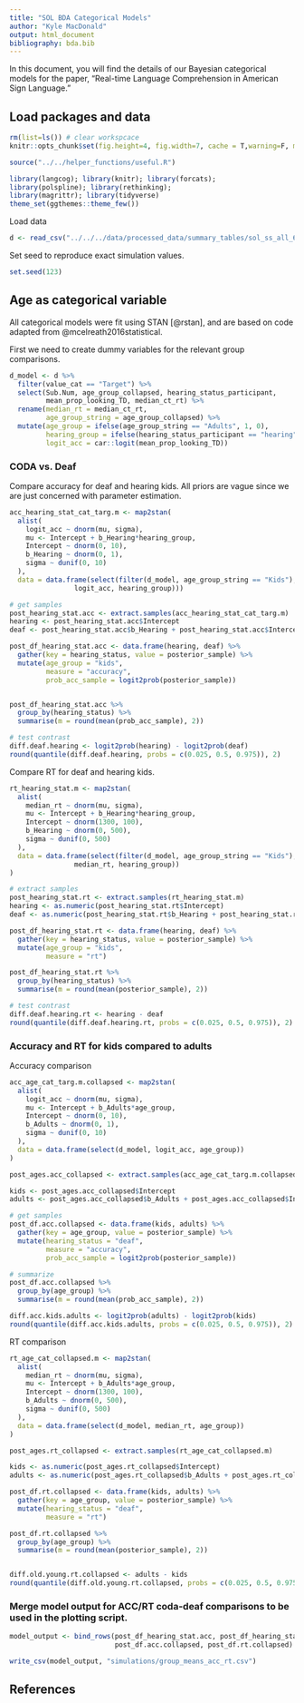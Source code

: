 ```yaml
---
title: "SOL BDA Categorical Models"
author: "Kyle MacDonald"
output: html_document
bibliography: bda.bib
---
```


In this document, you will find the details of our Bayesian categorical models for the paper, "Real-time Language Comprehension in American Sign Language." 

## Load packages and data

```r
rm(list=ls()) # clear workspcace
knitr::opts_chunk$set(fig.height=4, fig.width=7, cache = T,warning=F, message=F, results = "hide")

source("../../helper_functions/useful.R")

library(langcog); library(knitr); library(forcats);
library(polspline); library(rethinking); 
library(magrittr); library(tidyverse)
theme_set(ggthemes::theme_few())
```

Load data

```r
d <- read_csv("../../../data/processed_data/summary_tables/sol_ss_all_600_2500.csv")
```

Set seed to reproduce exact simulation values.

```r
set.seed(123)
```

## Age as categorical variable

All categorical models were fit using STAN [@rstan], and are based on code adapted from @mcelreath2016statistical.  

First we need to create dummy variables for the relevant group comparisons.

```r
d_model <- d %>% 
  filter(value_cat == "Target") %>% 
  select(Sub.Num, age_group_collapsed, hearing_status_participant, 
         mean_prop_looking_TD, median_ct_rt) %>% 
  rename(median_rt = median_ct_rt,
         age_group_string = age_group_collapsed) %>% 
  mutate(age_group = ifelse(age_group_string == "Adults", 1, 0),
         hearing_group = ifelse(hearing_status_participant == "hearing", 1, 0),
         logit_acc = car::logit(mean_prop_looking_TD)) 
```

### CODA vs. Deaf

Compare accuracy for deaf and hearing kids. All priors are vague since we are just concerned with parameter estimation. 

```r
acc_hearing_stat_cat_targ.m <- map2stan(
  alist(
    logit_acc ~ dnorm(mu, sigma),
    mu <- Intercept + b_Hearing*hearing_group,
    Intercept ~ dnorm(0, 10), 
    b_Hearing ~ dnorm(0, 1),
    sigma ~ dunif(0, 10)
  ),
  data = data.frame(select(filter(d_model, age_group_string == "Kids"),
                logit_acc, hearing_group)))

# get samples
post_hearing_stat.acc <- extract.samples(acc_hearing_stat_cat_targ.m)
hearing <- post_hearing_stat.acc$Intercept
deaf <- post_hearing_stat.acc$b_Hearing + post_hearing_stat.acc$Intercept

post_df_hearing_stat.acc <- data.frame(hearing, deaf) %>% 
  gather(key = hearing_status, value = posterior_sample) %>% 
  mutate(age_group = "kids",
         measure = "accuracy",
         prob_acc_sample = logit2prob(posterior_sample))


post_df_hearing_stat.acc %>% 
  group_by(hearing_status) %>% 
  summarise(m = round(mean(prob_acc_sample), 2))

# test contrast
diff.deaf.hearing <- logit2prob(hearing) - logit2prob(deaf)
round(quantile(diff.deaf.hearing, probs = c(0.025, 0.5, 0.975)), 2)
```

Compare RT for deaf and hearing kids.

```r
rt_hearing_stat.m <- map2stan(
  alist(
    median_rt ~ dnorm(mu, sigma),
    mu <- Intercept + b_Hearing*hearing_group,
    Intercept ~ dnorm(1300, 100), 
    b_Hearing ~ dnorm(0, 500),
    sigma ~ dunif(0, 500)
  ),
  data = data.frame(select(filter(d_model, age_group_string == "Kids"), 
                median_rt, hearing_group))
)

# extract samples
post_hearing_stat.rt <- extract.samples(rt_hearing_stat.m)
hearing <- as.numeric(post_hearing_stat.rt$Intercept)
deaf <- as.numeric(post_hearing_stat.rt$b_Hearing + post_hearing_stat.rt$Intercept)

post_df_hearing_stat.rt <- data.frame(hearing, deaf) %>% 
  gather(key = hearing_status, value = posterior_sample) %>% 
  mutate(age_group = "kids",
         measure = "rt")

post_df_hearing_stat.rt %>% 
  group_by(hearing_status) %>% 
  summarise(m = round(mean(posterior_sample), 2))

# test contrast
diff.deaf.hearing.rt <- hearing - deaf
round(quantile(diff.deaf.hearing.rt, probs = c(0.025, 0.5, 0.975)), 2)
```

### Accuracy and RT for kids compared to adults

Accuracy comparison

```r
acc_age_cat_targ.m.collapsed <- map2stan(
  alist(
    logit_acc ~ dnorm(mu, sigma),
    mu <- Intercept + b_Adults*age_group,
    Intercept ~ dnorm(0, 10), 
    b_Adults ~ dnorm(0, 1),
    sigma ~ dunif(0, 10)
  ),
  data = data.frame(select(d_model, logit_acc, age_group))
)

post_ages.acc_collapsed <- extract.samples(acc_age_cat_targ.m.collapsed)

kids <- post_ages.acc_collapsed$Intercept
adults <- post_ages.acc_collapsed$b_Adults + post_ages.acc_collapsed$Intercept

# get samples
post_df.acc.collapsed <- data.frame(kids, adults) %>% 
  gather(key = age_group, value = posterior_sample) %>% 
  mutate(hearing_status = "deaf", 
         measure = "accuracy",
         prob_acc_sample = logit2prob(posterior_sample))

# summarize
post_df.acc.collapsed %>% 
  group_by(age_group) %>% 
  summarise(m = round(mean(prob_acc_sample), 2))

diff.acc.kids.adults <- logit2prob(adults) - logit2prob(kids)
round(quantile(diff.acc.kids.adults, probs = c(0.025, 0.5, 0.975)), 2)
```

RT comparison

```r
rt_age_cat_collapsed.m <- map2stan(
  alist(
    median_rt ~ dnorm(mu, sigma),
    mu <- Intercept + b_Adults*age_group,
    Intercept ~ dnorm(1300, 100), 
    b_Adults ~ dnorm(0, 500),
    sigma ~ dunif(0, 500)
  ),
  data = data.frame(select(d_model, median_rt, age_group))
)

post_ages.rt_collapsed <- extract.samples(rt_age_cat_collapsed.m)

kids <- as.numeric(post_ages.rt_collapsed$Intercept)
adults <- as.numeric(post_ages.rt_collapsed$b_Adults + post_ages.rt_collapsed$Intercept)

post_df.rt.collapsed <- data.frame(kids, adults) %>% 
  gather(key = age_group, value = posterior_sample) %>% 
  mutate(hearing_status = "deaf", 
         measure = "rt")

post_df.rt.collapsed %>% 
  group_by(age_group) %>% 
  summarise(m = round(mean(posterior_sample), 2))


diff.old.young.rt.collapsed <- adults - kids
round(quantile(diff.old.young.rt.collapsed, probs = c(0.025, 0.5, 0.975)), 2)
```

### Merge model output for ACC/RT coda-deaf comparisons to be used in the plotting script.

```r
model_output <- bind_rows(post_df_hearing_stat.acc, post_df_hearing_stat.rt,
                          post_df.acc.collapsed, post_df.rt.collapsed)

write_csv(model_output, "simulations/group_means_acc_rt.csv")
```

## References